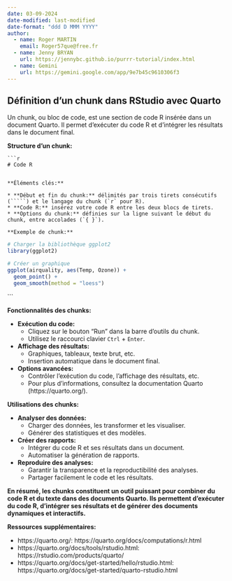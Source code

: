 ```yaml
---
date: 03-09-2024
date-modified: last-modified
date-format: "ddd D MMM YYYY"
author:
  - name: Roger MARTIN
    email: Roger57que@free.fr
  - name: Jenny BRYAN
    url: https://jennybc.github.io/purrr-tutorial/index.html
  - name: Gemini
    url: https://gemini.google.com/app/9e7b45c9610306f3
---
```


## Définition d'un chunk dans RStudio avec Quarto

Un chunk, ou bloc de code, est une section de code R insérée dans un document Quarto. Il permet d'exécuter du code R et d'intégrer les résultats dans le document final.

**Structure d'un chunk:**

```
```r

# Code R

```
```

**Éléments clés:**

* **Début et fin du chunk:** délimités par trois tirets consécutifs (`````) et le langage du chunk (`r` pour R).
* **Code R:** insérez votre code R entre les deux blocs de tirets.
* **Options du chunk:** définies sur la ligne suivant le début du chunk, entre accolades (`{ }`).

**Exemple de chunk:**

```
```r

# Charger la bibliothèque ggplot2
library(ggplot2)

# Créer un graphique
ggplot(airquality, aes(Temp, Ozone)) +
  geom_point() +
  geom_smooth(method = "loess")

```
```

**Fonctionnalités des chunks:**

* **Exécution du code:** 
    * Cliquez sur le bouton "Run" dans la barre d'outils du chunk.
    * Utilisez le raccourci clavier `Ctrl` + `Enter`.
* **Affichage des résultats:** 
    * Graphiques, tableaux, texte brut, etc.
    * Insertion automatique dans le document final.
* **Options avancées:** 
    * Contrôler l'exécution du code, l'affichage des résultats, etc.
    * Pour plus d'informations, consultez la documentation Quarto (https://quarto.org/).

**Utilisations des chunks:**

* **Analyser des données:** 
    * Charger des données, les transformer et les visualiser.
    * Générer des statistiques et des modèles.
* **Créer des rapports:** 
    * Intégrer du code R et ses résultats dans un document.
    * Automatiser la génération de rapports.
* **Reproduire des analyses:** 
    * Garantir la transparence et la reproductibilité des analyses.
    * Partager facilement le code et les résultats.

**En résumé, les chunks constituent un outil puissant pour combiner du code R et du texte dans des documents Quarto. Ils permettent d'exécuter du code R, d'intégrer ses résultats et de générer des documents dynamiques et interactifs.**

**Ressources supplémentaires:**

* https://quarto.org/: https://quarto.org/docs/computations/r.html
* https://quarto.org/docs/tools/rstudio.html: https://rstudio.com/products/quarto/
* https://quarto.org/docs/get-started/hello/rstudio.html: https://quarto.org/docs/get-started/quarto-rstudio.html


